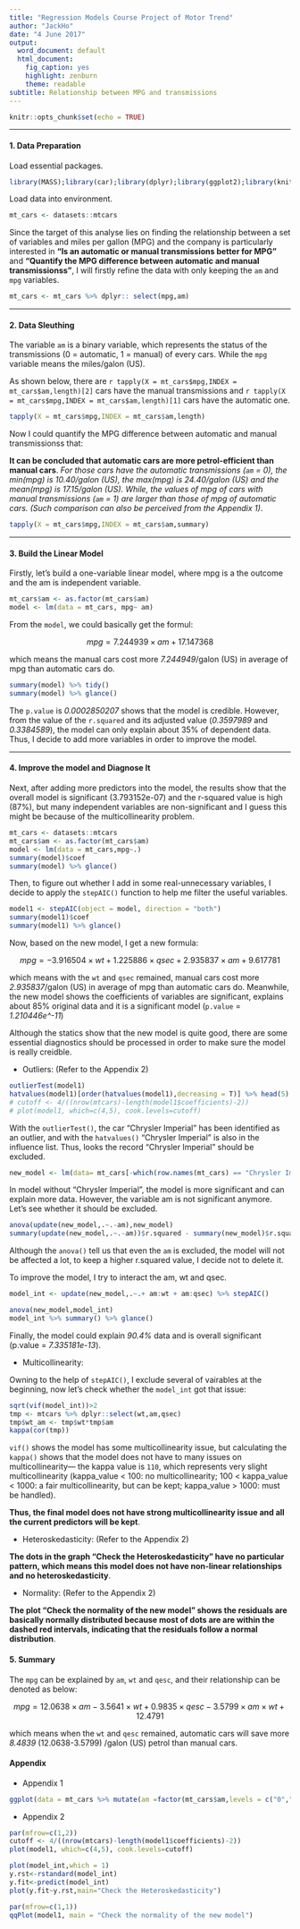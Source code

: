 ```yaml
---
title: "Regression Models Course Project of Motor Trend"
author: "JackHo"
date: "4 June 2017"
output:
  word_document: default
  html_document:
    fig_caption: yes
    highlight: zenburn
    theme: readable
subtitle: Relationship between MPG and transmissions
---
```


```r
knitr::opts_chunk$set(echo = TRUE)
```

****************

#### 1. Data Preparation

Load essential packages.

```r
library(MASS);library(car);library(dplyr);library(ggplot2);library(knitr);library(broom)
```

Load data into environment.

```r
mt_cars <- datasets::mtcars
```

Since the target of this analyse lies on finding the relationship between a set of variables and miles per gallon (MPG) and the company is particularly interested in **“Is an automatic or manual transmissions better for MPG”** and **"Quantify the MPG difference between automatic and manual transmissionss"**, I will firstly refine the data with only keeping the `am` and `mpg` variables. 

```r
mt_cars <- mt_cars %>% dplyr:: select(mpg,am)
```

****************

#### 2. Data Sleuthing

The variable `am` is a binary variable, which represents the status of the transmissions (0 = automatic, 1 = manual) of every cars. While the `mpg` variable means the miles/galon (US). 

As shown below, there are `r tapply(X = mt_cars$mpg,INDEX = mt_cars$am,length)[2]` cars have the manual transmissions and `r tapply(X = mt_cars$mpg,INDEX = mt_cars$am,length)[1]` cars have the automatic one.

```r
tapply(X = mt_cars$mpg,INDEX = mt_cars$am,length)
```

Now I could quantify the MPG difference between automatic and manual transmissionss that:

**It can be concluded that automatic cars are more petrol-efficient than manual cars**.
*For those cars have the automatic transmissions (`am` = 0), the min(mpg) is 10.40/galon (US), the max(mpg) is 24.40/galon (US) and the mean(mpg) is 17.15/galon (US). While, the values of mpg of cars with manual transmissions (`am` = 1) are larger than those of mpg of automatic cars. (Such comparison can also be perceived from the Appendix 1)*.


    

```r
tapply(X = mt_cars$mpg,INDEX = mt_cars$am,summary)
```

****************

#### 3. Build the Linear Model

Firstly, let's build a one-variable linear model, where mpg is a the outcome and the am is independent variable.
```r
mt_cars$am <- as.factor(mt_cars$am)
model <- lm(data = mt_cars, mpg~ am)
```

From the `model`, we could basically get the formul:

<p align="center"> $mpg = 7.244939 \times am  + 17.147368$ </p>
which means the manual cars cost more *7.244949*/galon (US) in average of mpg than automatic cars do.

```r
summary(model) %>% tidy()
summary(model) %>% glance()
```

The `p.value` is *0.0002850207* shows that the model is credible. However, from the value of the `r.squared` and its adjusted value (*0.3597989* and *0.3384589*), the model can only explain about 35% of dependent data. Thus, I decide to add more variables in order to improve the model.

****************

#### 4. Improve the model and Diagnose It

Next, after adding more predictors into the model, the results show that the overall model is significant (3.793152e-07) and the r-squared value is high (87%), but many independent variables are non-significant and I guess this might be because of the multicollinearity problem.

```r
mt_cars <- datasets::mtcars
mt_cars$am <- as.factor(mt_cars$am)
model <- lm(data = mt_cars,mpg~.)
summary(model)$coef
summary(model) %>% glance()
```

Then, to figure out whether I add in some real-unnecessary variables, I decide to apply the `stepAIC()` function to help me filter the useful variables.

```r
model1 <- stepAIC(object = model, direction = "both")
summary(model1)$coef
summary(model1) %>% glance()
```

Now, based on the new model, I get a new formula:

<p align="center"> $mpg = -3.916504 \times wt + 1.225886 \times qsec + 2.935837 \times am  + 9.617781$ </p>

which means with the `wt` and `qsec` remained, manual cars cost more *2.935837*/galon (US) in average of mpg than automatic cars do. Meanwhile, the new model shows the coefficients of variables are significant, explains about 85% original data and it is a significant model (`p.value` = *1.210446e^-11*)

Although the statics show that the new model is quite good, there are some essential diagnostics should be processed in order to make sure the model is really creidble. 

- Outliers: (Refer to the Appendix 2) 

```r
outlierTest(model1)
hatvalues(model1)[order(hatvalues(model1),decreasing = T)] %>% head(5)
# cutoff <- 4/((nrow(mtcars)-length(model1$coefficients)-2)) 
# plot(model1, which=c(4,5), cook.levels=cutoff)
```

With the `outlierTest()`, the car "Chrysler Imperial" has been identified as an outlier, and with the `hatvalues()` "Chrysler Imperial" is also in the influence list. Thus, looks the record "Chrysler Imperial" should be excluded.

```r
new_model <- lm(data= mt_cars[-which(row.names(mt_cars) == "Chrysler Imperial"),], mpg~.) %>% stepAIC() 
```

In model without "Chrysler Imperial", the model is more significant and can explain more data. However, the variable am is not significant anymore. Let's see whether it should be excluded.

```r
anova(update(new_model,.~.-am),new_model)
summary(update(new_model,.~.-am))$r.squared - summary(new_model)$r.squared
```

Although the `anova()` tell us that even the `am` is excluded, the model will not be affected a lot, to keep a higher r.squared value, I decide not to delete it.  

To improve the model, I try to interact the am, wt and qsec.

```r
model_int <- update(new_model,.~.+ am:wt + am:qsec) %>% stepAIC()
```
```r
anova(new_model,model_int)
model_int %>% summary() %>% glance()
```

Finally, the model could explain *90.4%* data and is overall significant (p.value = *7.335181e-13*).

- Multicollinearity:

Owning to the help of `stepAIC()`, I exclude several of vairables at the beginning, now let's check whether the `model_int` got that issue:

```r
sqrt(vif(model_int))>2
tmp <- mtcars %>% dplyr::select(wt,am,qsec)
tmp$wt_am <- tmp$wt*tmp$am
kappa(cor(tmp))
```
`vif()` shows the model has some multicollinearity issue, but calculating the `kappa()` shows that the model does not have to many issues on multicollinearity--- the kappa value is `110`, which represents very slight multicollinearity (kappa_value < 100: no multicollinearity; 100 < kappa_value < 1000: a fair multicollinearity, but can be kept; kappa_value > 1000: must be handled).

**Thus, the final model does not have strong multicollinearity issue and all the current predictors will be kept**.

- Heteroskedasticity: (Refer to the Appendix 2) 

**The dots in the graph "Check the Heteroskedasticity" have no particular pattern, which means this model does not have non-linear relationships and no heteroskedasticity**.


- Normality: (Refer to the Appendix 2) 

**The plot "Check the normality of the new model" shows the residuals are basically normally distributed because most of dots are are within the dashed red intervals, indicating that the residuals follow a normal distribution**.

#### 5. Summary

The `mpg` can be explained by `am`, `wt` and `qesc`, and their relationship can be denoted as below:

<p align="center"> $mpg = 12.0638 \times am  - 3.5641 \times wt + 0.9835 \times qesc - 3.5799 \times am \times wt + 12.4791$ </p>

which means when the `wt` and `qesc` remained, automatic cars will save more *8.4839* (12.0638-3.5799) /galon (US) petrol than manual cars.


#### Appendix

- Appendix 1

```r
ggplot(data = mt_cars %>% mutate(am =factor(mt_cars$am,levels = c("0","1"),labels = c("automatic","manual"))), aes(x=mpg,fill=am)) + geom_histogram(bins = 8) + ggtitle(label = "Distribution of the MPG of Cars with Automatic and Manual transmissions") + theme_bw()
```
- Appendix 2
```r
par(mfrow=c(1,2))
cutoff <- 4/((nrow(mtcars)-length(model1$coefficients)-2)) 
plot(model1, which=c(4,5), cook.levels=cutoff)

plot(model_int,which = 1)
y.rst<-rstandard(model_int)
y.fit<-predict(model_int)
plot(y.fit~y.rst,main="Check the Heteroskedasticity")

par(mfrow=c(1,1))
qqPlot(model1, main = "Check the normality of the new model")
```

